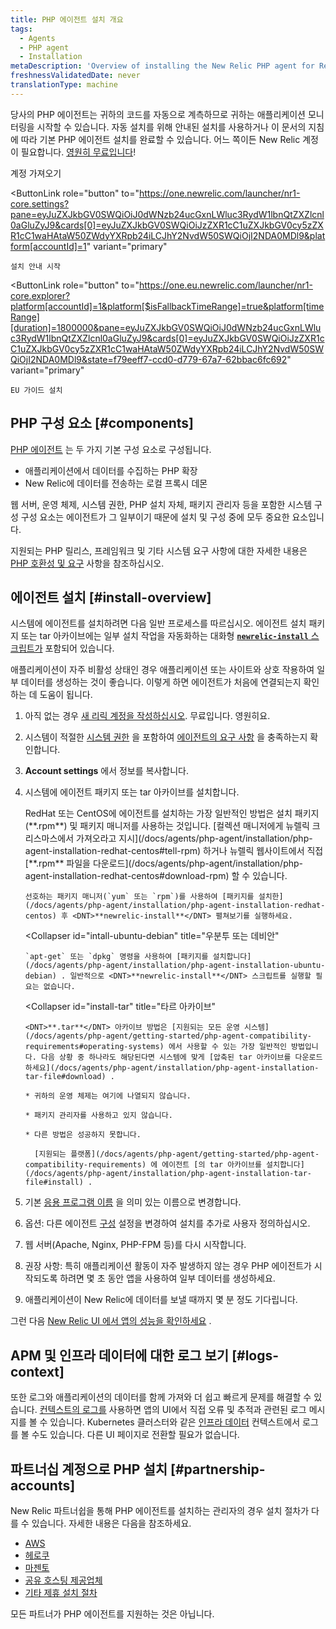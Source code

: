 ```yaml
---
title: PHP 에이전트 설치 개요
tags:
  - Agents
  - PHP agent
  - Installation
metaDescription: 'Overview of installing the New Relic PHP agent for RedHat, CentOS, Ubuntu, or Debian, or for the tar archive.'
freshnessValidatedDate: never
translationType: machine
---
```


당사의 PHP 에이전트는 귀하의 코드를 자동으로 계측하므로 귀하는 애플리케이션 모니터링을 시작할 수 있습니다. 자동 설치를 위해 안내된 설치를 사용하거나 이 문서의 지침에 따라 기본 PHP 에이전트 설치를 완료할 수 있습니다. 어느 쪽이든 New Relic 계정이 필요합니다. [영원히 무료입니다](/docs/accounts/accounts-billing/new-relic-one-pricing-billing/new-relic-one-pricing-billing/#how-pricing-works)!

<ButtonGroup>
  <ButtonLink
    role="button"
    to="https://newrelic.com/signup"
    variant="primary"
  >
    계정 가져오기
  </ButtonLink>

  <ButtonLink
    role="button"
    to="https://one.newrelic.com/launcher/nr1-core.settings?pane=eyJuZXJkbGV0SWQiOiJ0dWNzb24ucGxnLWluc3RydW1lbnQtZXZlcnl0aGluZyJ9&cards[0]=eyJuZXJkbGV0SWQiOiJzZXR1cC1uZXJkbGV0cy5zZXR1cC1waHAtaW50ZWdyYXRpb24iLCJhY2NvdW50SWQiOjI2NDA0MDl9&platform[accountId]=1"
    variant="primary"
  >
    설치 안내 시작
  </ButtonLink>

  <ButtonLink
    role="button"
    to="https://one.eu.newrelic.com/launcher/nr1-core.explorer?platform[accountId]=1&platform[$isFallbackTimeRange]=true&platform[timeRange][duration]=1800000&pane=eyJuZXJkbGV0SWQiOiJ0dWNzb24ucGxnLWluc3RydW1lbnQtZXZlcnl0aGluZyJ9&cards[0]=eyJuZXJkbGV0SWQiOiJzZXR1cC1uZXJkbGV0cy5zZXR1cC1waHAtaW50ZWdyYXRpb24iLCJhY2NvdW50SWQiOjI2NDA0MDl9&state=f79eeff7-ccd0-d779-67a7-62bbac6fc692"
    variant="primary"
  >
    EU 가이드 설치
  </ButtonLink>
</ButtonGroup>

## PHP 구성 요소 [#components]

[PHP 에이전트](/docs/agents/php-agent/getting-started/new-relic-php) 는 두 가지 기본 구성 요소로 구성됩니다.

* 애플리케이션에서 데이터를 수집하는 PHP 확장
* New Relic에 데이터를 전송하는 로컬 프록시 데몬

웹 서버, 운영 체제, 시스템 권한, PHP 설치 자체, 패키지 관리자 등을 포함한 시스템 구성 구성 요소는 에이전트가 그 일부이기 때문에 설치 및 구성 중에 모두 중요한 요소입니다.

지원되는 PHP 릴리스, 프레임워크 및 기타 시스템 요구 사항에 대한 자세한 내용은 [PHP 호환성 및 요구](/docs/agents/php-agent/getting-started/php-agent-compatibility-requirements) 사항을 참조하십시오.

## 에이전트 설치 [#install-overview]

시스템에 에이전트를 설치하려면 다음 일반 프로세스를 따르십시오. 에이전트 설치 패키지 또는 tar 아카이브에는 일부 설치 작업을 자동화하는 대화형 [<DNT>**`newrelic-install`**</DNT> 스크립트가](/docs/agents/php-agent/installation/newrelic-install-script) 포함되어 있습니다.

<Callout variant="tip">
  애플리케이션이 자주 비활성 상태인 경우 애플리케이션 또는 사이트와 상호 작용하여 일부 데이터를 생성하는 것이 좋습니다. 이렇게 하면 에이전트가 처음에 연결되는지 확인하는 데 도움이 됩니다.
</Callout>

1. 아직 없는 경우 [새 리릭 계정을 작성하십시오](https://newrelic.com/signup). 무료입니다. 영원히요.

2. 시스템이 적절한 [시스템 권한](/docs/agents/php-agent/getting-started/php-agent-compatibility-requirements#permissions) 을 포함하여 [에이전트의 요구 사항](/docs/agents/php-agent/getting-started/php-agent-compatibility-requirements) 을 충족하는지 확인합니다.

3. <DNT>**Account settings**</DNT> 에서 <InlinePopover type="licenseKey"/>정보를 복사합니다.

4. 시스템에 에이전트 패키지 또는 tar 아카이브를 설치합니다.

   <CollapserGroup>
     <Collapser
       id="install-redhat-centos"
       title="레드햇 또는 센트OS"
     >
       RedHat 또는 CentOS에 에이전트를 설치하는 가장 일반적인 방법은 설치 패키지(<DNT>**.rpm**</DNT>) 및 패키지 매니저를 사용하는 것입니다. [컬렉션 매니저에게 뉴렐릭 크리스마스에서 가져오라고 지시](/docs/agents/php-agent/installation/php-agent-installation-redhat-centos#tell-rpm) 하거나 뉴렐릭 웹사이트에서 직접 [<DNT>**.rpm**</DNT> 파일을 다운로드](/docs/agents/php-agent/installation/php-agent-installation-redhat-centos#download-rpm) 할 수 있습니다.

       선호하는 패키지 매니저(`yum` 또는 `rpm`)를 사용하여 [패키지를 설치한](/docs/agents/php-agent/installation/php-agent-installation-redhat-centos) 후 <DNT>**newrelic-install**</DNT> 펼쳐보기를 실행하세요.
     </Collapser>

     <Collapser
       id="intall-ubuntu-debian"
       title="우분투 또는 데비안"
     >
       `apt-get` 또는 `dpkg` 명령을 사용하여 [패키지를 설치합니다](/docs/agents/php-agent/installation/php-agent-installation-ubuntu-debian) . 일반적으로 <DNT>**newrelic-install**</DNT> 스크립트를 실행할 필요는 없습니다.
     </Collapser>

     <Collapser
       id="install-tar"
       title="타르 아카이브"
     >
       <DNT>**.tar**</DNT> 아카이브 방법은 [지원되는 모든 운영 시스템](/docs/agents/php-agent/getting-started/php-agent-compatibility-requirements#operating-systems) 에서 사용할 수 있는 가장 일반적인 방법입니다. 다음 상황 중 하나라도 해당된다면 시스템에 맞게 [압축된 tar 아카이브를 다운로드하세요](/docs/agents/php-agent/installation/php-agent-installation-tar-file#download) .

       * 귀하의 운영 체제는 여기에 나열되지 않습니다.

       * 패키지 관리자를 사용하고 있지 않습니다.

       * 다른 방법은 성공하지 못합니다.

         [지원되는 플랫폼](/docs/agents/php-agent/getting-started/php-agent-compatibility-requirements) 에 에이전트 [의 tar 아카이브를 설치합니다](/docs/agents/php-agent/installation/php-agent-installation-tar-file#install) .
     </Collapser>
   </CollapserGroup>

5. 기본 [응용 프로그램 이름](/docs/site/naming-your-application) 을 의미 있는 이름으로 변경합니다.

6. 옵션: 다른 에이전트 [구성](/docs/agents/php-agent/configuration/php-agent-configuration) 설정을 변경하여 설치를 추가로 사용자 정의하십시오.

7. 웹 서버(Apache, Nginx, PHP-FPM 등)를 다시 시작합니다.

8. 권장 사항: 특히 애플리케이션 활동이 자주 발생하지 않는 경우 PHP 에이전트가 시작되도록 하려면 몇 초 동안 앱을 사용하여 일부 데이터를 생성하세요.

9. 애플리케이션이 New Relic에 데이터를 보낼 때까지 몇 분 정도 기다립니다.

그런 다음 [New Relic UI 에서 앱의 성능을 확인하세요](/docs/apm/applications-menu/monitoring/apm-overview-page) .

<InstallFeedback/>

## APM 및 인프라 데이터에 대한 로그 보기 [#logs-context]

또한 로그와 애플리케이션의 데이터를 함께 가져와 더 쉽고 빠르게 문제를 해결할 수 있습니다. [컨텍스트의 로그를](/docs/logs/logs-context/configure-logs-context-php/) 사용하면 앱의 UI에서 직접 오류 및 추적과 관련된 로그 메시지를 볼 수 있습니다. Kubernetes 클러스터와 같은 [인프라 데이터](/docs/logs/forward-logs/forward-your-logs-using-infrastructure-agent/) 컨텍스트에서 로그를 볼 수도 있습니다. 다른 UI 페이지로 전환할 필요가 없습니다.

## 파트너십 계정으로 PHP 설치 [#partnership-accounts]

New Relic 파트너쉽을 통해 PHP 에이전트를 설치하는 관리자의 경우 설치 절차가 다를 수 있습니다. 자세한 내용은 다음을 참조하세요.

* [AWS](/docs/accounts-partnerships/partnerships/partner-based-installation/amazon-web-services-aws-users)
* [헤로쿠](/docs/agents/php-agent/installation/php-agent-heroku)
* [마젠토](/docs/accounts-partnerships/partnerships/partner-based-installation/log-install-new-relic-partners#magento)
* [공유 호스팅 제공업체](/docs/agents/php-agent/installation/install-php-agent-shared-hosting-service)
* [기타 제휴 설치 절차](/docs/accounts-partnerships/partnerships/partner-based-installation/log-install-new-relic-partners)

모든 파트너가 PHP 에이전트를 지원하는 것은 아닙니다.
